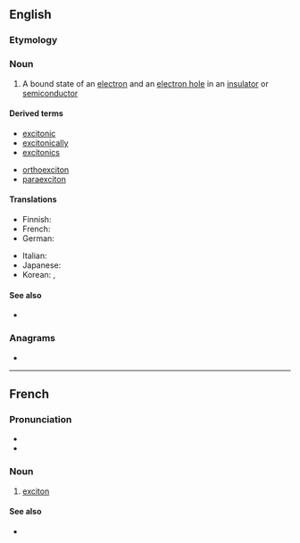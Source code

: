 ==English==

===Etymology===
{{suffix|excite|on|lang=en}}

===Noun===
{{en-noun}}

# {{lb|en|physics}} A bound state of an [[electron]] and an [[electron hole]] in an [[insulator]] or [[semiconductor]]

====Derived terms====
{{der-top}}
* [[excitonic]]
* [[excitonically]]
* [[excitonics]]
{{der-mid}}
* [[orthoexciton]]
* [[paraexciton]]
{{der-bottom}}

====Translations====
{{trans-top|bound state of electron and hole}}
* Finnish: {{t|fi|eksitoni}}
* French: {{t+|fr|exciton|m}}
* German: {{t|de|Exziton|n}}
{{trans-mid}}
* Italian: {{t+|it|eccitone|m}}
* Japanese: {{t|ja|励起子|tr=rēki-shi}}
* Korean: {{t|ko|여기자}}, {{t|ko|엑시톤}}
{{trans-bottom}}

====See also====
* {{pedia}}

===Anagrams===
* {{anagrams|en|a=ceinotx|xenotic}}

----

==French==

===Pronunciation===
* {{fr-IPA}}
* {{audio|Fr-Paris--exciton.ogg|Audio (Paris)|lang=fr}}

===Noun===
{{fr-noun|m}}

# {{lb|fr|physics}} [[#English|exciton]]

====See also====
* {{pedialite|lang=fr}}